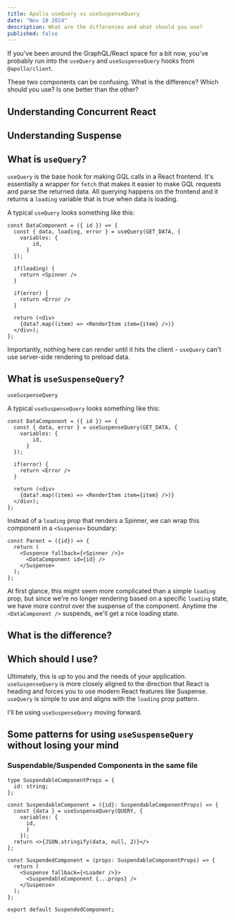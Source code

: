```yaml
---
title: Apollo useQuery vs useSuspenseQuery
date: "Nov 18 2024"
description: What are the differences and what should you use?
published: false
---
```


If you've been around the GraphQL/React space for a bit now, you've probably run
into the `useQuery` and `useSuspenseQuery` hooks from `@apollo/client`.

These two components can be confusing. What is the difference? Which should you
use? Is one better than the other?

## Understanding Concurrent React

## Understanding Suspense

## What is `useQuery`?

`useQuery` is the base hook for making GQL calls in a React frontend. It's
essentially a wrapper for `fetch` that makes it easier to make GQL requests and
parse the returned data. All querying happens on the frontend and it returns a
`loading` variable that is true when data is loading.

A typical `useQuery` looks something like this:

```tsx
const DataComponent = ({ id }) => {
  const { data, loading, error } = useQuery(GET_DATA, {
    variables: {
        id,
      }
  });

  if(loading) {
    return <Spinner />
  }

  if(error) {
    return <Error />
  }

  return (<div>
    {data?.map((item) => <RenderItem item={item} />)}
  </div>);
};
```

Importantly, nothing here can render until it hits the client - `useQuery` can't
use server-side rendering to preload data.

## What is `useSuspenseQuery`?

`useSuspenseQuery`

A typical `useSuspenseQuery` looks something like this:

```tsx
const DataComponent = ({ id }) => {
  const { data, error } = useSuspenseQuery(GET_DATA, {
    variables: {
        id,
      }
  });

  if(error) {
    return <Error />
  }

  return (<div>
    {data?.map((item) => <RenderItem item={item} />)}
  </div>);
};
```

Instead of a `loading` prop that renders a Spinner, we can wrap this component
in a `<Suspense>` boundary:

```tsx
const Parent = ({id}) => {
  return (
    <Suspense fallback={<Spinner />}>
      <DataComponent id={id} />
    </Suspense>
  );
};
```

At first glance, this might seem more complicated than a simple `loading` prop,
but since we're no longer rendering based on a specific `loading` state, we have
more control over the suspense of the component. Anytime the `<DataComponent />`
suspends, we'll get a nice loading state.

## What is the difference?

## Which should I use?

Ultimately, this is up to you and the needs of your application.
`useSuspenseQuery` is more closely aligned to the direction that React is
heading and forces you to use modern React features like Suspense. `useQuery` is
simple to use and aligns with the `loading` prop pattern.

I'll be using `useSuspenseQuery` moving forward.

## Some patterns for using `useSuspenseQuery` without losing your mind

### Suspendable/Suspended Components in the same file

```tsx
type SuspendableComponentProps = {
  id: string;
};

const SuspendableComponent = ({id}: SuspendableComponentProps) => {
  const {data } = useSuspenseQuery(QUERY, {
    variables: {
      id,
      }
    });
  return <>{JSON.stringify(data, null, 2)}</>
};

const SuspendedComponent = (props: SuspendableComponentProps) => {
  return (
    <Suspense fallback={<Loader />}>
      <SuspendableComponent {...props} />
    </Suspense>
  );
};

export default SuspendedComponent;
```
